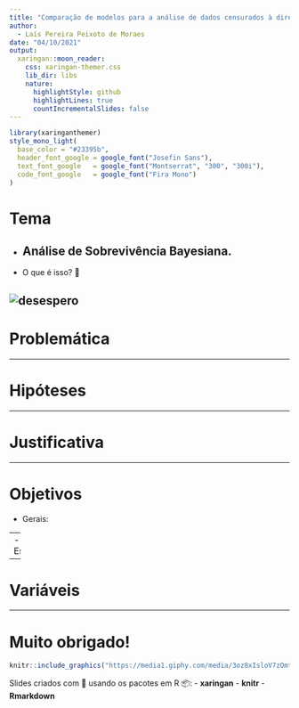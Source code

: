```yaml
---
title: "Comparação de modelos para a análise de dados censurados à direita 📈"
author: 
  - Laís Pereira Peixoto de Moraes
date: "04/10/2021"
output:
  xaringan::moon_reader:
    css: xaringan-themer.css
    lib_dir: libs
    nature:
      highlightStyle: github
      highlightLines: true
      countIncrementalSlides: false
---
```


```r
library(xaringanthemer)
style_mono_light(
  base_color = "#23395b",
  header_font_google = google_font("Josefin Sans"),
  text_font_google   = google_font("Montserrat", "300", "300i"),
  code_font_google   = google_font("Fira Mono")
)
```


# Tema

- Análise de Sobrevivência Bayesiana.
--


- O que é isso? 🤨

![desespero](imgs/01.gif)
---

# Problemática


---

# Hipóteses

---

# Justificativa

---

# Objetivos


- Gerais: 

--
- Especificos:

---

# Variáveis

---

# Muito obrigado!

```r
knitr::include_graphics("https://media1.giphy.com/media/3oz8xIsloV7zOmt81G/giphy.gif" )
```

Slides criados com 🖤 usando os pacotes em R 📦:
- **xaringan**
- **knitr**
- **Rmarkdown**
